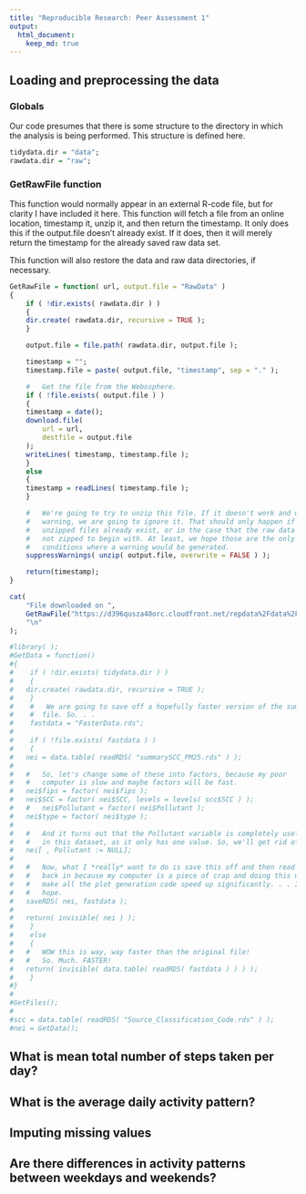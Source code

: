 ```yaml
---
title: "Reproducible Research: Peer Assessment 1"
output: 
  html_document:
    keep_md: true
---
```



## Loading and preprocessing the data

### Globals
Our code presumes that there is some structure to the directory in which the
analysis is being performed. This structure is defined here.
```r
tidydata.dir = "data";
rawdata.dir = "raw";
```

### GetRawFile function
This function would normally appear in an external R-code file, but for clarity
I have included it here. This function will fetch a file from an online
location, timestamp it, unzip it, and then return the timestamp. It only does
this if the output.file doesn't already exist. If it does, then it will merely
return the timestamp for the already saved raw data set.

This function will also restore the data and raw data directories, if
necessary.
```r
GetRawFile = function( url, output.file = "RawData" )
{
    if ( !dir.exists( rawdata.dir ) )
    {
	dir.create( rawdata.dir, recursive = TRUE );
    }

    output.file = file.path( rawdata.dir, output.file );

    timestamp = "";
    timestamp.file = paste( output.file, "timestamp", sep = "." );

    #   Get the file from the Webosphere.
    if ( !file.exists( output.file ) )
    {
	timestamp = date();
	download.file(
	    url = url,
	    destfile = output.file
	);
	writeLines( timestamp, timestamp.file );
    }
    else
    {
	timestamp = readLines( timestamp.file );
    }

    #	We're going to try to unzip this file. If it doesn't work and we get a
    #	warning, we are going to ignore it. That should only happen if the
    #	unzipped files already exist, or in the case that the raw data file was
    #	not zipped to begin with. At least, we hope those are the only
    #	conditions where a warning would be generated.
    suppressWarnings( unzip( output.file, overwrite = FALSE ) );

    return(timestamp);
}

cat(
    "File downloaded on ",
    GetRawFile("https://d396qusza40orc.cloudfront.net/repdata%2Fdata%2Factivity.zip"),
    "\n"
);
```

```r
#library( );
#GetData = function()
#{
#    if ( !dir.exists( tidydata.dir ) )
#    {
#	dir.create( rawdata.dir, recursive = TRUE );
#    }
#    #   We are going to save off a hopefully faster version of the summary
#    #	file. So. . .
#    fastdata = "FasterData.rds";
#
#    if ( !file.exists( fastdata ) )
#    {
#	nei = data.table( readRDS( "summarySCC_PM25.rds" ) );
#
#	#   So, let's change some of these into factors, because my poor
#	#   computer is slow and maybe factors will be fast.
#	nei$fips = factor( nei$fips );
#	nei$SCC = factor( nei$SCC, levels = levels( scc$SCC ) );
#	#   nei$Pollutant = factor( nei$Pollutant );
#	nei$type = factor( nei$type );
#
#	#   And it turns out that the Pollutant variable is completely useless
#	#   in this dataset, as it only has one value. So, we'll get rid of it.
#	nei[ , Pollutant := NULL];
#
#	#   Now, what I *really* want to do is save this off and then read it
#	#   back in because my computer is a piece of crap and doing this would
#	#   make all the plot generation code speed up significantly. . . I
#	#   hope.
#	saveRDS( nei, fastdata );
#
#	return( invisible( nei ) );
#    }
#    else
#    {
#	#   WOW this is way, way faster than the original file!
#	#   So. Much. FASTER!
#	return( invisible( data.table( readRDS( fastdata ) ) ) );
#    }
#}
#
#GetFiles();
#
#scc = data.table( readRDS( "Source_Classification_Code.rds" ) );
#nei = GetData();

```


## What is mean total number of steps taken per day?



## What is the average daily activity pattern?



## Imputing missing values



## Are there differences in activity patterns between weekdays and weekends?

